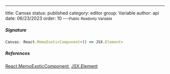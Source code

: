 ---
title: Canvas
status: published
category: editor
group: Variable
author: api
date: 06/23/2023
order: 10
---<Small>Public Readonly Variable</Small>




##### Signature


```ts
Canvas: React.MemoExoticComponent<() => JSX.Element>
```

##### References

[React.MemoExoticComponent](/gen/@types/react-React-MemoExoticComponent-type), [JSX.Element](/gen/@types/react-__global-JSX-Element-interface)

